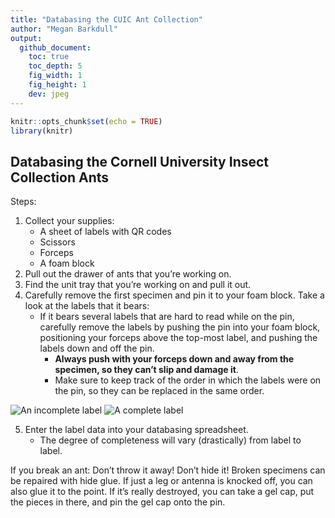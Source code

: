 ```yaml
---
title: "Databasing the CUIC Ant Collection"
author: "Megan Barkdull"
output: 
  github_document:
    toc: true
    toc_depth: 5
    fig_width: 1
    fig_height: 1
    dev: jpeg
---
```


```r
knitr::opts_chunk$set(echo = TRUE)
library(knitr)
```



## Databasing the Cornell University Insect Collection Ants
Steps: 

  1. Collect your supplies:
      + A sheet of labels with QR codes
      + Scissors
      + Forceps
      + A foam block
  2. Pull out the drawer of ants that you're working on.
  3. Find the unit tray that you're working on and pull it out. 
  4. Carefully remove the first specimen and pin it to your foam block. Take a look at the labels that it bears:
      + If it bears several labels that are hard to read while on the pin, carefully remove the labels by pushing the pin into your foam block, positioning your forceps above the top-most label, and pushing the labels down and off the pin. 
          + **Always push with your forceps down and away from the specimen, so they can't slip and damage it**.  
          + Make sure to keep track of the order in which the labels were on the pin, so they can be replaced in the same order. 

![An incomplete label](./images/IncompleteLabel.jpg) ![A complete label](./images/CorrieLabel.JPG)

  5. Enter the label data into your databasing spreadsheet. 
      + The degree of completeness will vary (drastically) from label to label. 
      
      
If you break an ant:
Don't throw it away!
Don't hide it!
Broken specimens can be repaired with hide glue. If just a leg or antenna is knocked off, you can also glue it to the point. 
If it's really destroyed, you can take a gel cap, put the pieces in there, and pin the gel cap onto the pin. 